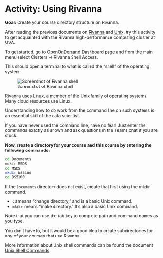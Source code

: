 # Activity: Using Rivanna

::: callout
**Goal:** Create your course directory structure on Rivanna.
:::

After reading the previous documents on [Rivanna](https://ontoligent.github.io/DS5100-book/topics/rivanna.html) and [Unix](https://ontoligent.github.io/DS5100-book/topics/unix.html), try this activity to get acquainted with the Rivanna high-performance computing cluster at UVA.

To get started, go to [OpenOnDemand Dashboard page](https://ood.hpc.virginia.edu/pun/sys/dashboard) and from the main menu select Clusters → Rivanna Shell Access.

This should open a terminal to what is called the "shell" of the operating system.

![Screenshot of Rivanna shell](../media/107383064.png)

Rivanna uses Linux, a member of the Unix family of operating systems. Many cloud resources use Linux.

Understanding how to do work from the command line on such systems is an essential skill of the data scientist.

If you have never used the command line, have no fear! Just enter the commands exactly as shown and ask questions in the Teams chat if you are stuck.

**Now, create a directory for your course and this course by entering the following commands:**

```bash
cd Documents 
mdkir MSDS 
cd MSDS 
mkdir DS5100 
cd DS5100
```

If the `Documents` directory does not exist, create that first using the mkdir command.

-   `cd` means "change directory," and is a basic Unix command.
-   `mkdir` means "make directory." It's also a basic Unix command.

Note that you can use the tab key to complete path and command names as you type.

You don't have to, but it would be a good idea to create subdirectories for any of your courses that use Rivanna.

More information about Unix shell commands can be found the document [Unix Shell Commands](https://ontoligent.github.io/DS5100-book/topics/unix.html).
